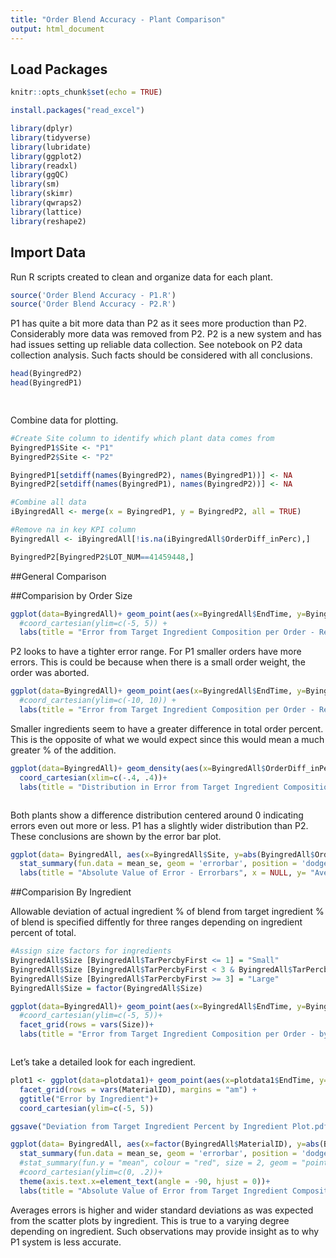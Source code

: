 ---
title: "Order Blend Accuracy - Plant Comparison"
output: html_document
---
## Load Packages

```{r setup, include=FALSE}
knitr::opts_chunk$set(echo = TRUE)

install.packages("read_excel")

library(dplyr)
library(tidyverse)
library(lubridate)
library(ggplot2)
library(readxl)
library(ggQC)
library(sm)
library(skimr)
library(qwraps2)
library(lattice)
library(reshape2)
```

## Import Data
Run R scripts created to clean and organize data for each plant.  

```{r}
source('Order Blend Accuracy - P1.R')
source('Order Blend Accuracy - P2.R')

```
P1 has quite a bit more data than P2 as it sees more production than P2. 
Considerably more data was removed from P2. P2 is a new system and has had issues setting up reliable data collection. See notebook on P2 data collection analysis. 
Such facts should be considered with all conclusions. 

```{r}

head(ByingredP2)
head(ByingredP1)

 
```

Combine data for plotting.

```{r}
#Create Site column to identify which plant data comes from
ByingredP1$Site <- "P1"
ByingredP2$Site <- "P2"

ByingredP1[setdiff(names(ByingredP2), names(ByingredP1))] <- NA
ByingredP2[setdiff(names(ByingredP1), names(ByingredP2))] <- NA

#Combine all data
iByingredAll <- merge(x = ByingredP1, y = ByingredP2, all = TRUE)

#Remove na in key KPI column
ByingredAll <- iByingredAll[!is.na(iByingredAll$OrderDiff_inPerc),]

ByingredP2[ByingredP2$LOT_NUM==41459448,]

```
<P style="page-break-before: always">

##General Comparison

##Comparision by Order Size

```{r}
ggplot(data=ByingredAll)+ geom_point(aes(x=ByingredAll$EndTime, y=ByingredAll$OrderDiff_inPerc,color= ByingredAll$Site, size = ByingredAll$ActTotalOrderWt))+  
  #coord_cartesian(ylim=c(-5, 5)) +
  labs(title = "Error from Target Ingredient Composition per Order - Relative Order Size", x = NULL, y= "Difference in Percent", color = "Plant", size = "Actual Total Order Weight, lbs")

```

P2 looks to have a tighter error range.
For P1 smaller orders have more errors. This is could be because when there is a small order weight, the order was aborted. 

```{r}

ggplot(data=ByingredAll)+ geom_point(aes(x=ByingredAll$EndTime, y=ByingredAll$OrderDiff_inPerc,color= ByingredAll$Site, size = ByingredAll$IngredWeight))+
  #coord_cartesian(ylim=c(-10, 10)) +
  labs(title = "Error from Target Ingredient Composition per Order - Relative Ingred Size", x = NULL, y= "Difference in Percent", color = "Plant", size = "Actual Total Ingredient Weight/Order, lbs")


```

Smaller ingredients seem to have a greater difference in total order percent. This is the opposite of what we would expect since this would mean a much greater % of the addition. 

```{r}
ggplot(data=ByingredAll)+ geom_density(aes(x=ByingredAll$OrderDiff_inPerc,y = ..scaled.., color= ByingredAll$Site), bw= .03)+
  coord_cartesian(xlim=c(-.4, .4))+
  labs(title = "Distribution in Error from Target Ingredient Composition per Order", y = NULL, x= "Difference in Percent", color = "Plant")



```

Both plants show a difference distribution centered around 0 indicating errors even out more or less. 
P1 has a slightly wider distribution than P2.
These conclusions are shown by the error bar plot.

```{r}
ggplot(data= ByingredAll, aes(x=ByingredAll$Site, y=abs(ByingredAll$OrderDiff_inPerc))) +
  stat_summary(fun.data = mean_se, geom = 'errorbar', position = 'dodge')+
  labs(title = "Absolute Value of Error - Errorbars", x = NULL, y= "Average of Absolute Value Difference in Percent")


```

##Comparision By Ingredient

Allowable deviation of actual ingredient % of blend from target ingredient % of blend is specified diffently for three ranges depending on ingredient percent of total.
```{r}
#Assign size factors for ingredients
ByingredAll$Size [ByingredAll$TarPercbyFirst <= 1] = "Small"
ByingredAll$Size [ByingredAll$TarPercbyFirst < 3 & ByingredAll$TarPercbyFirst > 1] = "Med"
ByingredAll$Size [ByingredAll$TarPercbyFirst >= 3] = "Large"
ByingredAll$Size = factor(ByingredAll$Size)


```

```{r}
ggplot(data=ByingredAll)+ geom_point(aes(x=ByingredAll$EndTime, y=ByingredAll$OrderDiff_inPerc,color= ByingredAll$Site))+ 
  #coord_cartesian(ylim=c(-5, 5))+
  facet_grid(rows = vars(Size))+
  labs(title = "Error from Target Ingredient Composition per Order - by Ingredient Size", x = NULL, y= "Difference in Percent", color = "Plant")



```

Let's take a detailed look for each ingredient.

```{r}

plot1 <- ggplot(data=plotdata1)+ geom_point(aes(x=plotdata1$EndTime, y=plotdata1$OrderDiff_inPerc,color= plotdata1$Site, size = plotdata1$IngredWeight))+
  facet_grid(rows = vars(MaterialID), margins = "am") +
  ggtitle("Error by Ingredient")+
  coord_cartesian(ylim=c(-5, 5))

ggsave("Deviation from Target Ingredient Percent by Ingredient Plot.pdf", plot = last_plot(), height = 40 , width = 7 , device = NULL)


```


```{r}
ggplot(data= ByingredAll, aes(x=factor(ByingredAll$MaterialID), y=abs(ByingredAll$OrderDiff_inPerc),color= ByingredAll$Site)) +
  stat_summary(fun.data = mean_se, geom = 'errorbar', position = 'dodge')+
  #stat_summary(fun.y = "mean", colour = "red", size = 2, geom = "point")+
  #coord_cartesian(ylim=c(0, .2))+
  theme(axis.text.x=element_text(angle = -90, hjust = 0))+
  labs(title = "Absolute Value of Error from Target Ingredient Composition per Order - Errorbars", x = NULL, y= "Difference in Percent", color = "Plant")


```

Averages errors is higher and wider standard deviations as was expected from the scatter plots by ingredient. 
This is true to a varying degree depending on ingredient. Such observations may provide insight as to why P1 system is less accurate. 








